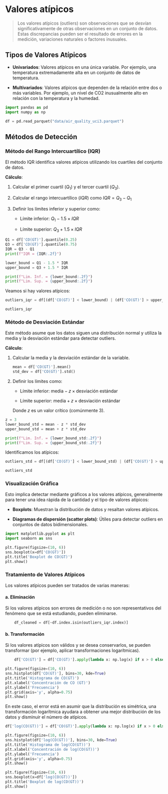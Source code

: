 # Valores atípicos

> Los valores atípicos (outliers) son observaciones que se desvían significativamente de otras observaciones en un conjunto de datos. Estas discrepancias pueden ser el resultado de errores en la medición, variaciones naturales o factores inusuales.

## Tipos de Valores Atípicos

-   **Univariados**: Valores atípicos en una única variable. Por ejemplo, una temperatura extremadamente alta en un conjunto de datos de temperatura.

-   **Multivariados**: Valores atípicos que dependen de la relación entre dos o más variables. Por ejemplo, un nivel de CO2 inusualmente alto en relación con la temperatura y la humedad.

```python
import pandas as pd
import numpy as np
```

```python
df = pd.read_parquet("data/air_quality_uci3.parquet")
```

## Métodos de Detección

### Método del Rango Intercuartílico (IQR)

El método IQR identifica valores atípicos utilizando los cuartiles del conjunto de datos.

**Cálculo**:

1.  Calcular el primer cuartil ($Q_1$) y el tercer cuartil ($Q_3$).

2.  Calcular el rango intercuartílico ($IQR$) como $IQR=Q_3 − Q_1$

3.  Definir los límites inferior y superior como:

    -   Límite inferior: $Q_1 − 1.5 \times IQR$

    -   Límite superior: $Q_3 + 1.5 \times IQR$

```python
Q1 = df['CO(GT)'].quantile(0.25)
Q3 = df['CO(GT)'].quantile(0.75)
IQR = Q3 - Q1
print(f"IQR = {IQR:.2f}")
```

```python
lower_bound = Q1 - 1.5 * IQR
upper_bound = Q3 + 1.5 * IQR

print(f"Lim. Inf. = {lower_bound:.2f}")
print(f"Lim. Sup. = {upper_bound:.2f}")
```

Veamos si hay valores atípicos:

```python
outliers_iqr = df[(df['CO(GT)'] < lower_bound) | (df['CO(GT)'] > upper_bound)]

outliers_iqr
```

### Método de Desviación Estándar

Este método asume que los datos siguen una distribución normal y utiliza la media y la desviación estándar para detectar outliers.

**Cálculo**:

1.  Calcular la media y la desviación estándar de la variable.

    ```python
    mean = df['CO(GT)'].mean()
    std_dev = df['CO(GT)'].std()
    ```

2.  Definir los límites como:

    -   Límite inferior: $\text{media} - z \times \text{desviación estándar}$

    -   Límite superior: $\text{media} + z \times \text{desviación estándar}$

    Donde $z$ es un valor crítico (comúnmente 3).

```python
z = 3
lower_bound_std = mean - z * std_dev
upper_bound_std = mean + z * std_dev

print(f"Lim. Inf. = {lower_bound_std:.2f}")
print(f"Lim. Sup. = {upper_bound_std:.2f}")
```

Identificamos los atípicos:

```python
outliers_std = df[(df['CO(GT)'] < lower_bound_std) | (df['CO(GT)'] > upper_bound_std)]

outliers_std
```

### Visualización Gráfica

Esto implica detectar mediante gráficos a los valores atípicos, generalmente para tener una idea rápida de la cantidad y el tipo de valores atípicos:

-   **Boxplots**: Muestran la distribución de datos y resaltan valores atípicos.

-   **Diagramas de dispersión (scatter plots)**: Útiles para detectar outliers en conjuntos de datos bidimensionales.

```python
import matplotlib.pyplot as plt
import seaborn as sns

plt.figure(figsize=(10, 6))
sns.boxplot(x=df['CO(GT)'])
plt.title('Boxplot de CO(GT)')
plt.show()
```

### Tratamiento de Valores Atípicos

Los valores atípicos pueden ser tratados de varias maneras:

#### a. Eliminación

Si los valores atípicos son errores de medición o no son representativos del fenómeno que se está estudiando, pueden eliminarse.

``` python
    df_cleaned = df[~df.index.isin(outliers_iqr.index)]
```

#### b. Transformación

Si los valores atípicos son válidos y se desea conservarlos, se pueden transformar (por ejemplo, aplicar transformaciones logarítmicas).

``` python
    df['CO(GT)'] = df['CO(GT)'].apply(lambda x: np.log(x) if x > 0 else x)
```

```python
plt.figure(figsize=(10, 6))
sns.histplot(df['CO(GT)'], bins=30, kde=True)
plt.title('Histograma de CO(GT)')
plt.xlabel('Concentración de CO (GT)')
plt.ylabel('Frecuencia')
plt.grid(axis='y', alpha=0.75)
plt.show()
```

En este caso, el error está en asumir que la distribución es simétrica, una transformación logarítmica ayudara a obtener una mejor distribución de los datos y disminuir el número de atípicos.

```python
df['log(CO(GT))'] = df['CO(GT)'].apply(lambda x: np.log(x) if x > 0 else x)
```

```python
plt.figure(figsize=(10, 6))
sns.histplot(df['log(CO(GT))'], bins=30, kde=True)
plt.title('Histograma de log(CO(GT))')
plt.xlabel('Concentración de log(CO(GT))')
plt.ylabel('Frecuencia')
plt.grid(axis='y', alpha=0.75)
plt.show()
```

```python
plt.figure(figsize=(10, 6))
sns.boxplot(x=df['log(CO(GT))'])
plt.title('Boxplot de log(CO(GT))')
plt.show()
```